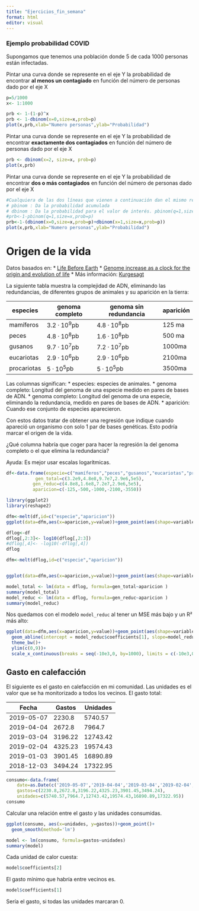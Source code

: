 ---
title: "Ejercicios_fin_semana"
format: html
editor: visual
---


### Ejemplo probabilidad COVID

Supongamos que tenemos una población donde 5 de cada 1000 personas están infectadas.


Pintar una curva donde se represente en el eje Y la probabilidad de encontrar **al menos un contagiado** en función del número de personas dado por el eje X

```{r}
p=5/1000
x<- 1:1000

prb <- 1-(1-p)^x
prb <- 1-dbinom(x=0,size=x,prob=p)
plot(x,prb,xlab="Numero personas",ylab="Probabilidad")
```

Pintar una curva donde se represente en el eje Y la probabilidad de encontrar **exactamente dos contagiados** en función del número de personas dado por el eje X

```{r}
prb <- dbinom(x=2, size=x, prob=p)
plot(x,prb)
```

Pintar una curva donde se represente en el eje Y la probabilidad de encontrar **dos o más contagiados** en función del número de personas dado por el eje X

```{r}
#Cualquiera de las dos líneas que vienen a continuación dan el mismo resultado.
# pbinom : Da la probabilidad acumulada 
# dbinom : Da la probabilidad para el valor de interés. pbinom(q=1,size=x,prob=p) es igual a dbinom(x=0,size=x,prob=p)+dbinom(x=1,size=x,prob=p) 
#prb<-1-pbinom(q=1,size=x,prob=p)
prb<-1-(dbinom(x=0,size=x,prob=p)+dbinom(x=1,size=x,prob=p))
plot(x,prb,xlab="Numero personas",ylab="Probabilidad")

```

# Origen de la vida

Datos basados en:
* [Life Before Earth](https://arxiv.org/pdf/1304.3381.pdf)
* [Genome increase as a clock for the origin and evolution of life](https://biologydirect.biomedcentral.com/track/pdf/10.1186/1745-6150-1-17?site=biologydirect.biomedcentral.com)
* Más información: [Kurgesagt](https://www.youtube.com/watch?v=JOiGEI9pQBs)


La siguiente tabla muestra la complejidad de ADN, eliminando las redundancias, de diferentes grupos de animales y su aparición en la tierra:

| especies | genoma completo | genoma sin redundancia | aparición |
| - | - | - | - |
| mamíferos | $3.2 · 10^9$pb | $4.8 · 10^8$pb | 125 ma |
| peces     | $4.8 · 10^8$pb | $1.6 · 10^8$pb | 500 ma |
| gusanos   | $9.7 · 10^7$pb | $7.2 · 10^7$pb | 1000ma |
| eucariotas| $2.9 · 10^6$pb | $2.9 · 10^6$pb | 2100ma |
| procariotas|$5 · 10^5$pb   | $5 · 10^5$pb   | 3500ma |


Las columnas significan:
* especies: especies de animales.
* genoma completo: Longitud del genoma de una especie medido en pares de bases de ADN.
* genoma completo: Longitud del genoma de una especie, eliminando la redundancia, medido en pares de bases de ADN.
* aparición: Cuando ese conjunto de especies aparecieron.

Con estos datos tratar de obtener una regresión que indique cuando apareció un organismo con solo 1 par de bases genéticas. Esto podría marcar el origen de la vida.

¿Qué columna habría que coger para hacer la regresión la del genoma completo o el que elimina la redundancia?

Ayuda: Es mejor usar escalas logarítmicas.

```{r}
df<-data.frame(especie=c("mamíferos","peces","gusanos","eucariotas","procariotas"),
           gen_total=c(3.2e9,4.8e8,9.7e7,2.9e6,5e5),
          gen_reduc=c(4.8e8,1.6e8,7.2e7,2.9e6,5e5),
          aparicion=c(-125,-500,-1000,-2100,-3550))
```

```{r}
library(ggplot2)
library(reshape2)

dfm<-melt(df,id=c("especie","aparicion"))
ggplot(data=dfm,aes(x=aparicion,y=value))+geom_point(aes(shape=variable,color=variable))+theme_bw()
```

```{r}
dflog<-df
dflog[,2:3]<- log10(dflog[,2:3])
#dflog[,4]<- -log10(-dflog[,4])
dflog

dfm<-melt(dflog,id=c("especie","aparicion"))


ggplot(data=dfm,aes(x=aparicion,y=value))+geom_point(aes(shape=variable,color=variable))+theme_bw()
```

```{r}
model_total <- lm(data = dflog, formula=gen_total~aparicion )
summary(model_total)
model_reduc <- lm(data = dflog, formula=gen_reduc~aparicion )
summary(model_reduc)
```

Nos quedamos con el modelo `model_reduc` al tener un MSE más bajo y un R² más alto:
```{r}
ggplot(data=dfm,aes(x=aparicion,y=value))+geom_point(aes(shape=variable,color=variable))+
  geom_abline(intercept = model_reduc$coefficients[1], slope=model_reduc$coefficients[2])+
  theme_bw()+
  ylim(c(0,9))+
  scale_x_continuous(breaks = seq(-10e3,0, by=1000), limits = c(-10e3,0))
```



## Gasto en calefacción

El siguiente es el gasto en calefacción en mi comunidad. Las unidades es el valor que se ha monitorizado a todos los vecinos. El gasto total:

| Fecha	| Gastos| Unidades | 
|-|-|-|
| 2019-05-07| 2230.8| 5740.57| 
| 2019-04-04| 2672.8| 7964.7| 
| 2019-03-04| 3196.22| 12743.42| 
| 2019-02-04| 4325.23| 19574.43| 
| 2019-01-03| 3901.45| 16890.89| 
| 2018-12-03| 3494.24| 17322.95| 

```{r}
consumo<-data.frame(
    date=as.Date(c('2019-05-07','2019-04-04','2019-03-04','2019-02-04','2019-01-03','2018-12-03')),
    gastos=c(2230.8,2672.8,3196.22,4325.23,3901.45,3494.24),
    unidades=c(5740.57,7964.7,12743.42,19574.43,16890.89,17322.95))
consumo
```

Calcular una relación entre el gasto y las unidades consumidas.


```{r}
ggplot(consumo, aes(x=unidades, y=gastos))+geom_point()+
  geom_smooth(method='lm')
```




```{r}
model <- lm(consumo, formula=gastos~unidades)
summary(model)
```


Cada unidad de calor cuesta:
```{r}
model$coefficients[2]
```
El gasto mínimo que habría entre vecinos es. 
```{r}
model$coefficients[1]
```
Sería el gasto, si todas las unidades marcaran 0. 
